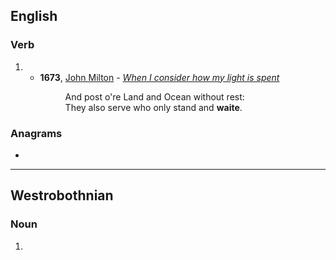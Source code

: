 {{also|Waite}}
==English==

===Verb===
{{en-verb}}

# {{archaic spelling of|en|wait}}
#* '''1673''', [[w:John Milton|John Milton]] - ''[[s:When I consider how my light is spent|When I consider how my light is spent]]''
#*: And post o're Land and Ocean without rest:
#*: They also serve who only stand and '''waite'''.

===Anagrams===
* {{anagrams|en|a=aeitw|Iwate|tawie}}

----

==Westrobothnian==

===Noun===
{{head|gmq-bot|noun form|g=n-s}}

# {{inflection of|gmq-bot|wait||def|nom//acc|n|s}}